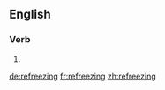 ==English==

===Verb===
{{head|en|present participle}}

# {{present participle of|refreeze|lang=en}}

[[de:refreezing]]
[[fr:refreezing]]
[[zh:refreezing]]